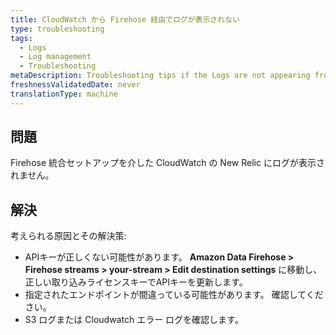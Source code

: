 ```yaml
---
title: CloudWatch から Firehose 経由でログが表示されない
type: troubleshooting
tags:
  - Logs
  - Log management
  - Troubleshooting
metaDescription: Troubleshooting tips if the Logs are not appearing from CloudWatch via Firehose.
freshnessValidatedDate: never
translationType: machine
---
```


## 問題

Firehose 統合セットアップを介した CloudWatch の New Relic にログが表示されません。

## 解決

考えられる原因とその解決策:

* APIキーが正しくない可能性があります。 <DNT>**Amazon Data Firehose &gt; Firehose streams &gt; your-stream &gt; Edit destination settings**</DNT> に移動し、正しい取り込みライセンスキーでAPIキーを更新します。
* 指定されたエンドポイントが間違っている可能性があります。 確認してください。
* S3 ログまたは Cloudwatch エラー ログを確認します。